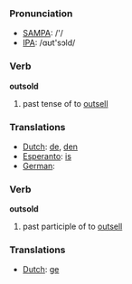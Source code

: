 === Pronunciation ===
*[[w:SAMPA|SAMPA]]: /'/
*[[w:IPA|IPA]]: /ɑʊt'sɔld/

=== Verb ===

'''outsold'''

# past tense of to [[outsell]]

=== Translations ===
*[[Dutch]]: [[de]], [[den]]
*[[Esperanto]]: [[is]]
*[[German]]: [[]]

=== Verb ===

'''outsold'''

# past participle of to [[outsell]]

=== Translations ===
*[[Dutch]]: [[ge]]